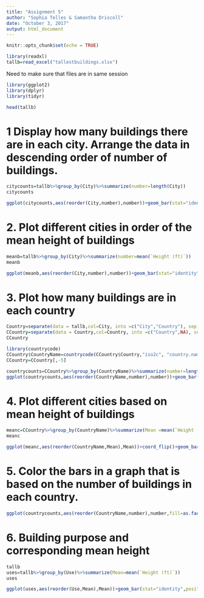 ```yaml
---
title: "Assignment 5"
author: "Sophia Telles & Samantha Driscoll"
date: "October 3, 2017"
output: html_document
---
```


```r
knitr::opts_chunk$set(echo = TRUE)
```
```r
library(readxl)
tallb=read_excel("tallestbuildings.xlsx")
```
Need to make sure that files are in same session
```r
library(ggplot2)
library(dplyr)
library(tidyr)
```

```r
head(tallb)
```

# 1 Display how many buildings there are in each city. Arrange the data in descending order of number of buildings.
```r
citycounts=tallb%>%group_by(City)%>%summarize(number=length(City))
citycounts
```


```r
ggplot(citycounts,aes(reorder(City,number),number))+geom_bar(stat="identity")+coord_flip()+xlab("City")
```


# 2. Plot different cities in order of the mean height of buildings

```r
meanb=tallb%>%group_by(City)%>%summarize(number=mean(`Height (ft)`))
meanb
```

```r
ggplot(meanb,aes(reorder(City,number),number))+geom_bar(stat="identity")+coord_flip()+xlab("City")+ylab("Mean Height (ft)")
```


# 3. Plot how many buildings are in each country
```r
Country=separate(data = tallb,col=City, into =c("City","Country"), sep ="\\(")
CCountry=separate(data = Country,col=Country, into =c("Country",NA), sep ="\\)")
CCountry
```

```r
library(countrycode)
CCountry$CountryName=countrycode(CCountry$Country,"iso2c", "country.name")
CCountry=CCountry[,-5]
```



```r
countrycounts=CCountry%>%group_by(CountryName)%>%summarize(number=length(CountryName))
ggplot(countrycounts,aes(reorder(CountryName,number),number))+geom_bar(stat="identity")+coord_flip()+xlab("Country Name")
```

# 4. Plot different cities based on mean height of buildings 
```r
meanc=CCountry%>%group_by(CountryName)%>%summarize(Mean =mean(`Height (ft)`))
meanc
```



```r
ggplot(meanc,aes(reorder(CountryName,Mean),Mean))+coord_flip()+geom_bar(stat="identity")+xlab("Country")

```

# 5. Color the bars in a graph that is based on the number of buildings in each country. 

```r
ggplot(countrycounts,aes(reorder(CountryName,number),number,fill=as.factor(CountryName)))+geom_bar(stat="identity",position="dodge")+coord_flip()+xlab("CountryName")

```

# 6. Building purpose and corresponding mean height
```r
tallb
uses=tallb%>%group_by(Use)%>%summarize(Mean=mean(`Height (ft)`))
uses
```


```r
ggplot(uses,aes(reorder(Use,Mean),Mean))+geom_bar(stat="identity",position = "dodge")+coord_flip()+ylab("Mean Height (ft)")+xlab("Use")
```


 